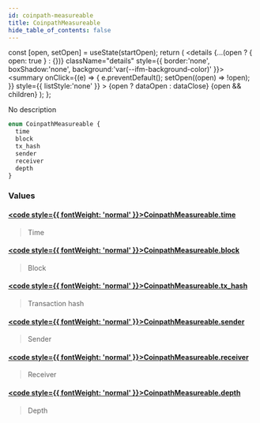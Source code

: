 ```yaml
---
id: coinpath-measureable
title: CoinpathMeasureable
hide_table_of_contents: false
---
```







  const [open, setOpen] = useState(startOpen);
  return (
    <details {...(open ? { open: true } : {})} className="details" style={{ border:'none', boxShadow:'none', background:'var(--ifm-background-color)' }}>
      <summary
        onClick={(e) => {
          e.preventDefault();
          setOpen((open) => !open);
        }}
        style={{ listStyle:'none' }}
      >
      {open ? dataOpen : dataClose}
      </summary>
      {open && children}
    </details>
  );
};








No description


```graphql
enum CoinpathMeasureable {
  time
  block
  tx_hash
  sender
  receiver
  depth
}
```




### Values

#### [<code style={{ fontWeight: 'normal' }}>CoinpathMeasureable.<b>time</b></code>](#)  
> 
> 
> Time
> 

#### [<code style={{ fontWeight: 'normal' }}>CoinpathMeasureable.<b>block</b></code>](#)  
> 
> 
> Block
> 

#### [<code style={{ fontWeight: 'normal' }}>CoinpathMeasureable.<b>tx_hash</b></code>](#)  
> 
> 
> Transaction hash
> 

#### [<code style={{ fontWeight: 'normal' }}>CoinpathMeasureable.<b>sender</b></code>](#)  
> 
> 
> Sender
> 

#### [<code style={{ fontWeight: 'normal' }}>CoinpathMeasureable.<b>receiver</b></code>](#)  
> 
> 
> Receiver
> 

#### [<code style={{ fontWeight: 'normal' }}>CoinpathMeasureable.<b>depth</b></code>](#)  
> 
> 
> Depth
> 



